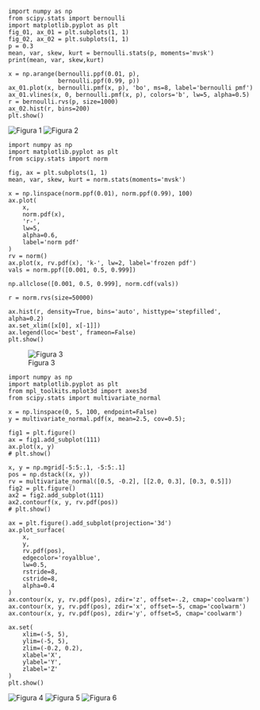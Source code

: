 ```.python
import numpy as np
from scipy.stats import bernoulli
import matplotlib.pyplot as plt
fig_01, ax_01 = plt.subplots(1, 1)
fig_02, ax_02 = plt.subplots(1, 1)
p = 0.3
mean, var, skew, kurt = bernoulli.stats(p, moments='mvsk')
print(mean, var, skew,kurt)

x = np.arange(bernoulli.ppf(0.01, p),
              bernoulli.ppf(0.99, p))
ax_01.plot(x, bernoulli.pmf(x, p), 'bo', ms=8, label='bernoulli pmf')
ax_01.vlines(x, 0, bernoulli.pmf(x, p), colors='b', lw=5, alpha=0.5)
r = bernoulli.rvs(p, size=1000)
ax_02.hist(r, bins=200)
plt.show()

```
![Figura 1](figura1.png)
![Figura 2](F2.png)

```.python
import numpy as np
import matplotlib.pyplot as plt
from scipy.stats import norm

fig, ax = plt.subplots(1, 1)
mean, var, skew, kurt = norm.stats(moments='mvsk')

x = np.linspace(norm.ppf(0.01), norm.ppf(0.99), 100)
ax.plot(
    x,
    norm.pdf(x),
    'r-',
    lw=5,
    alpha=0.6,
    label='norm pdf'
)
rv = norm()
ax.plot(x, rv.pdf(x), 'k-', lw=2, label='frozen pdf')
vals = norm.ppf([0.001, 0.5, 0.999])

np.allclose([0.001, 0.5, 0.999], norm.cdf(vals))

r = norm.rvs(size=50000)

ax.hist(r, density=True, bins='auto', histtype='stepfilled', alpha=0.2)
ax.set_xlim([x[0], x[-1]])
ax.legend(loc='best', frameon=False)
plt.show()
```
![Figura 3](Figure_3.png)

```.python
import numpy as np
import matplotlib.pyplot as plt
from mpl_toolkits.mplot3d import axes3d
from scipy.stats import multivariate_normal

x = np.linspace(0, 5, 100, endpoint=False)
y = multivariate_normal.pdf(x, mean=2.5, cov=0.5);

fig1 = plt.figure()
ax = fig1.add_subplot(111)
ax.plot(x, y)
# plt.show()

x, y = np.mgrid[-5:5:.1, -5:5:.1]
pos = np.dstack((x, y))
rv = multivariate_normal([0.5, -0.2], [[2.0, 0.3], [0.3, 0.5]])
fig2 = plt.figure()
ax2 = fig2.add_subplot(111)
ax2.contourf(x, y, rv.pdf(pos))
# plt.show()

ax = plt.figure().add_subplot(projection='3d')
ax.plot_surface(
    x,
    y,
    rv.pdf(pos),
    edgecolor='royalblue',
    lw=0.5,
    rstride=8,
    cstride=8,
    alpha=0.4
)
ax.contour(x, y, rv.pdf(pos), zdir='z', offset=-.2, cmap='coolwarm')
ax.contour(x, y, rv.pdf(pos), zdir='x', offset=-5, cmap='coolwarm')
ax.contour(x, y, rv.pdf(pos), zdir='y', offset=5, cmap='coolwarm')

ax.set(
    xlim=(-5, 5),
    ylim=(-5, 5),
    zlim=(-0.2, 0.2),
    xlabel='X',
    ylabel='Y',
    zlabel='Z'
)
plt.show()
```
![Figura 4](Figure_4.png)
![Figura 5](Figure_5.png)
![Figura 6](Figure_6.png)